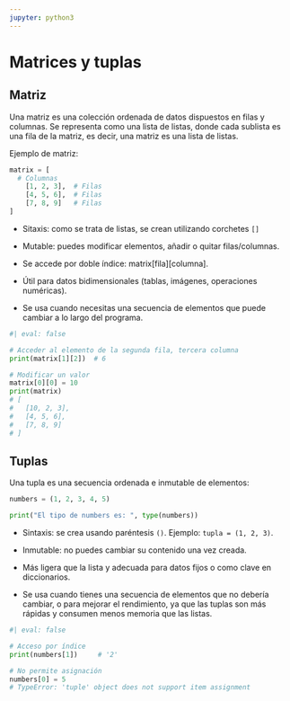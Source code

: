 ```yaml
---
jupyter: python3
---
```


# Matrices y tuplas

## Matriz 

Una matriz es una colección ordenada de datos dispuestos en filas y columnas. Se representa como una lista de listas, donde cada sublista es una fila de la matriz, es decir, una matriz es una lista de listas.

Ejemplo de matriz:

```python
matrix = [
  # Columnas
    [1, 2, 3],  # Filas
    [4, 5, 6],  # Filas
    [7, 8, 9]   # Filas
]
```

- Sitaxis: como se trata de listas, se crean utilizando corchetes `[]`

- Mutable: puedes modificar elementos, añadir o quitar filas/columnas.

- Se accede por doble índice: matrix[fila][columna].

- Útil para datos bidimensionales (tablas, imágenes, operaciones numéricas).

- Se usa cuando necesitas una secuencia de elementos que puede cambiar a lo largo del programa.

```python
#| eval: false

# Acceder al elemento de la segunda fila, tercera columna
print(matrix[1][2])  # 6

# Modificar un valor
matrix[0][0] = 10
print(matrix)  
# [
#   [10, 2, 3],
#   [4, 5, 6],
#   [7, 8, 9]
# ]
```


## Tuplas

Una tupla es una secuencia ordenada e inmutable de elementos:

```python
numbers = (1, 2, 3, 4, 5)

print("El tipo de numbers es: ", type(numbers))
```

- Sintaxis: se crea usando paréntesis `()`. Ejemplo: `tupla = (1, 2, 3)`.

- Inmutable: no puedes cambiar su contenido una vez creada.

- Más ligera que la lista y adecuada para datos fijos o como clave en diccionarios.

- Se usa cuando tienes una secuencia de elementos que no debería cambiar, o para mejorar el rendimiento, ya que las tuplas son más rápidas y consumen menos memoria que las listas.

```python
#| eval: false

# Acceso por índice
print(numbers[1])     # '2'

# No permite asignación
numbers[0] = 5
# TypeError: 'tuple' object does not support item assignment
```
